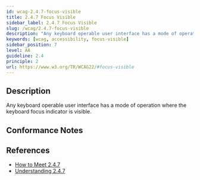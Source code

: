 ```yaml
---
id: wcag-2.4.7-focus-visible
title: 2.4.7 Focus Visible
sidebar_label: 2.4.7 Focus Visible
slug: /wcag/2.4.7-focus-visible
description: "Any keyboard operable user interface has a mode of operation where the keyboard focus indicator is visible."
keywords: [wcag, accessibility, focus-visible]
sidebar_position: 7
level: AA
guideline: 2.4
principle: 2
url: https://www.w3.org/TR/WCAG22/#focus-visible
---
```


## Description

Any keyboard operable user interface has a mode of operation where the keyboard focus indicator is visible.

## Conformance Notes

<Project name="ads">
  <Unknown></Unknown>
</Project>

<Project name="scix">
  <Support></Support>
</Project>

## References

- [How to Meet 2.4.7](https://www.w3.org/WAI/WCAG22/quickref/#focus-visible)
- [Understanding 2.4.7](https://www.w3.org/WAI/WCAG22/Understanding/focus-visible.html)


